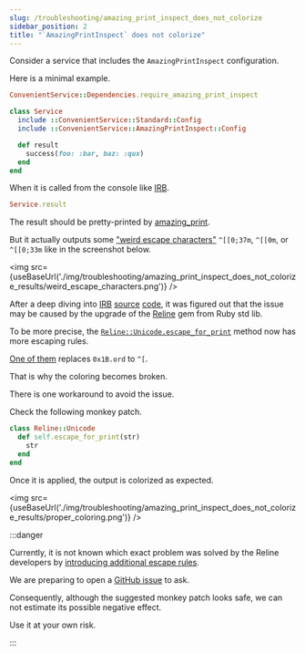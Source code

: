```yaml
---
slug: /troubleshooting/amazing_print_inspect_does_not_colorize
sidebar_position: 2
title: "`AmazingPrintInspect` does not colorize"
---
```



Consider a service that includes the `AmazingPrintInspect` configuration.

Here is a minimal example.

```ruby
ConvenientService::Dependencies.require_amazing_print_inspect

class Service
  include ::ConvenientService::Standard::Config
  include ::ConvenientService::AmazingPrintInspect::Config

  def result
    success(foo: :bar, baz: :qux)
  end
end
```

When it is called from the console like [IRB](https://github.com/ruby/irb).

```ruby
Service.result
```

The result should be pretty-printed by [amazing_print](https://github.com/amazing-print/amazing_print).

But it actually outputs some ["weird escape characters"](https://colors.sh) `^[[0;37m`, `^[[0m`, or `^[[0;33m` like in the screenshot below.

<img src={useBaseUrl('./img/troubleshooting/amazing_print_inspect_does_not_colorize_results/weird_escape_characters.png')} />

After a deep diving into [IRB](https://github.com/ruby/irb) [source](https://github.com/ruby/irb/blob/v1.13.1/lib/irb/inspector.rb#L113) [code](https://github.com/ruby/irb/blob/v1.13.1/lib/irb/color.rb#L150), it was figured out that the issue may be caused by the upgrade of the [Reline](https://github.com/ruby/reline) gem from Ruby std lib.

To be more precise, the [`Reline::Unicode.escape_for_print`](https://github.com/ruby/reline/blob/v0.5.8/lib/reline/unicode.rb#L44C12-L44C28) method now has more escaping rules.

[One of them](https://github.com/ruby/reline/blob/v0.5.8/lib/reline/unicode.rb#L30) replaces `0x1B.ord` to `^[`.

That is why the coloring becomes broken.

There is one workaround to avoid the issue.

Check the following monkey patch.

```ruby
class Reline::Unicode
  def self.escape_for_print(str)
    str
  end
end
```

Once it is applied, the output is colorized as expected.

<img src={useBaseUrl('./img/troubleshooting/amazing_print_inspect_does_not_colorize_results/proper_coloring.png')} />

:::danger

Currently, it is not known which exact problem was solved by the Reline developers by [introducing additional escape rules](https://github.com/ruby/reline/commit/e7af054ba5ab8e749c92f9e5cf032f362ebbe747).

We are preparing to open a [GitHub issue](https://github.com/ruby/reline/issues) to ask.

Consequently, although the suggested monkey patch looks safe, we can not estimate its possible negative effect.

Use it at your own risk.

:::

